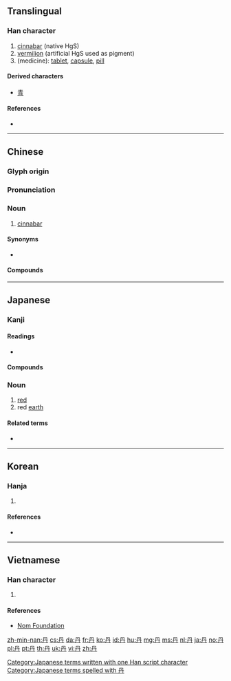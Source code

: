 {{also|丼|开}}<!-- may be replaced by zh-forms -->
==Translingual==

===Han character===
{{Han char|rn=3|rad=丶|as=03|sn=4|four=77440|canj=BY|ids=⿻冂亠}}

# [[cinnabar]] (native HgS)
# [[vermilion]] (artificial HgS used as pigment)
# (medicine): [[tablet]], [[capsule]], [[pill]]

====Derived characters====
* [[青]] <!-- See etymology -->

====References====
* {{Han ref|kx=0080.160|dkj=00099|dj=0162.220|hdz=10044.010|uh=4E39|ud=20025|bh=A4A6|bd=42150}}

----

==Chinese==
{{zh-forms}}

===Glyph origin===
{{Han etym}}

===Pronunciation===
{{zh-pron
|m=dān
|c=daan1
|mn=tan
|mc=y
|oc=y
|ma=
|cat=n
}}

===Noun===
{{zh-noun}}

# [[cinnabar]]

====Synonyms====
* {{zh-l|朱砂|cinnabar}}

====Compounds====
{{zh-der|丹巴|丹麥|定坤丹|靈寶護心丹|牡丹|丹田}}

----

==Japanese==

===Kanji===
{{ja-kanji|grade=c|rs=丶03}}

====Readings====
* {{ja-readings|goon=[[たん]] ([[tan]])|kanon=[[たん]] ([[tan]])|kun=[[あか]] ([[aka]]), [[に]] ([[ni]])}}

====Compounds====
{{der5
| {{ja-r|丹桂|たんけい}}: {{vern|golden osmanthus}} (''[[Osmanthus fragrans]]'')
| {{ja-r|丹花|たんか}}
| {{ja-r|丹砂|たんしゃ}}
| {{ja-r|丹朱|たんしゅ}}
| {{ja-r|丹色|に.いろ}}
| {{ja-r|丹精|たんせい}}, {{ja-r|丹誠|たんせい}}
| {{ja-r|丹青|たんせい}}
| {{ja-r|丹前|たんぜん}}
| {{ja-r|丹頂|たんちょう}}
| {{ja-r|丹田|たんでん}}
| {{ja-r|丹毒|たんどく}}
| {{ja-r|丹念|たんねん}}
| {{ja-r|丹碧|たんぺき}}
}}

===Noun===
{{ja-noun|に}}

# [[red]]
# red [[earth]]

====Related terms====
* {{ja-r|丹塗り|にぬり}}

[[Category:Japanese terms written with one Han script character]]
[[Category:Japanese terms spelled with 丹]]

----

==Korean==

===Hanja===
{{ko-hanja|hangeul=[[단]], [[란]] (난)|rv=dan, ran (nan)|mr=tan, ran (nan)|eumhun=[[붉을]], [[정성스러울]]|ehrv=bulgeun, jeongseongsureoul|ehmr=pulgǔn, jǒngsǒngsǔrǒul|ehy=}}

# {{defn|lang=ko|sort=丶03}}

====References====
* {{Hanja ref|nav=8788}}

----

==Vietnamese==

===Han character===
{{vi-hantu|[[đam]], [[đan]], [[đơn]]|rs=丶03}}

# {{defn|lang=vi|sort=丶03}}

====References====
* [http://nomfoundation.org/common/nom_details.php?codepoint=4e39 Nom Foundation]

[[zh-min-nan:丹]]
[[cs:丹]]
[[da:丹]]
[[fr:丹]]
[[ko:丹]]
[[id:丹]]
[[hu:丹]]
[[mg:丹]]
[[ms:丹]]
[[nl:丹]]
[[ja:丹]]
[[no:丹]]
[[pl:丹]]
[[pt:丹]]
[[th:丹]]
[[uk:丹]]
[[vi:丹]]
[[zh:丹]]